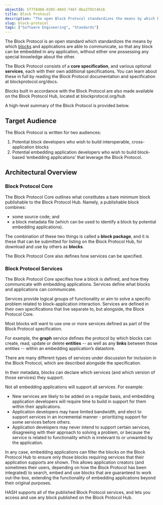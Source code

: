 ```yaml
---
objectId: 5f7f8d88-0205-4043-f46f-0ba3791t4616
title: Block Protocol
description: "The open Block Protocol standardizes the means by which blocks and the applciations that embed them communicate."
slug: block-protocol
tags: ["Software Engineering", "Standards"]
---
```


The Block Protocol is an open standard which standardizes the means by which [blocks](https://hash.ai/glossary/blocks) and applications are able to communicate, so that any block can be embedded in any application, without either one possessing any special knowledge about the other.

The Block Protocol consists of a **core specification**, and various optional **services**, each with their own additional specifications. You can learn about these in full by reading the Block Protocol documentation and specification at blockprotocol.org/docs.

Blocks built in accordance with the Block Protocol are also made available on the Block Protocol Hub, located at blockprotocol.org/hub

A high-level summary of the Block Protocol is provided below.

## Target Audience

The Block Protocol is written for two audiences:
1. Potential block developers who wish to build interoperable, cross-application blocks
2. Potential embedding application developers who wish to build block-based ‘embedding applications’ that leverage the Block Protocol.

## Architectural Overview

### Block Protocol Core

The Block Protocol Core outlines what constitutes a bare minimum block publishable to the Block Protocol Hub. Namely, a publishable block combines:
- some source code; and
- a block metadata file (which can be used to identify a block by potential embedding applications).

The combination of these two things is called a **block package**, and it is these that can be submitted for listing on the Block Protocol Hub, for download and use by others as **blocks**.

The Block Protocol Core also defines how services can be specified.

### Block Protocol Services

The Block Protocol Core specifies how a block is defined, and how they communicate with embedding applications. Services define what blocks and applications can communicate.

Services provide logical groups of functionality or aim to solve a specific problem related to block-application interaction. Services are defined in their own specifications that live separate to, but alongside, the Block Protocol Core.

Most blocks will want to use one or more services defined as part of the Block Protocol specification.

For example, the **graph** service defines the protocol by which blocks can create, read, update or delete **entities** -- as well as any **links** between those entities -- within an embedding application’s datastore.

There are many different types of services under discussion for inclusion in the Block Protocol, which are described alongside the specification. 

In their metadata, blocks can declare which services (and which version of those services) they support.

Not all embedding applications will support all services. For example:
- New services are likely to be added on a regular basis, and embedding application developers will require time to build in support for them within their applications.
- Application developers may have limited bandwidth, and elect to support services in an incremental manner - prioritizing support for some services before others.
- Application developers may never intend to support certain services, disagreeing with their approach to solving a problem, or because the service is related to functionality which is irrelevant to or unwanted by the application.

In any case, embedding applications can filter the blocks on the Block Protocol Hub to ensure only those blocks requiring services that their application supports are shown. This allows application creators (and sometimes their users, depending on how the Block Protocol has been integrated) to search, embed and use blocks that are guaranteed to work out-the-box, extending the functionality of embedding applications beyond their original purposes.

HASH supports all of the published Block Protocol services, and lets you access and use any block published on the Block Protocol Hub.

